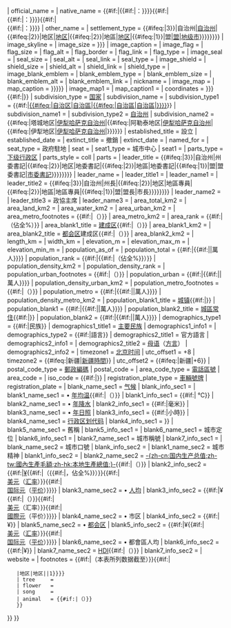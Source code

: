 {{Infobox settlement
| name                    = {{{name|{{PAGENAME}}}}}
| official_name           = {{{official_name|}}}
| native_name             = {{#if:{{{other_lang_name|}}}|{{#if:{{{other_lang|}}}|{{{other_lang|}}}：}}{{{other_lang_name|}}}}}{{#if:{{{other_lang2_name|}}}|<br>{{#if:{{{other_lang2|}}}|{{{other_lang2|}}}：}}{{{other_lang2_name|}}}}}{{#if:{{{other_lang3_name|}}}|<br>{{#if:{{{other_lang3|}}}|{{{other_lang3|}}}：}}{{{other_lang3_name|}}}}}
| other_name              = {{{shortname|}}}
| settlement_type         = {{#ifeq:{{str rightmost|{{{name|{{PAGENAME}}}}}|3}}|自治州|[[自治州]]|{{#ifeq:{{str rightmost|{{{name|{{PAGENAME}}}}}|2}}|地区|[[地区行政公署|地区]]|{{#ifeq:{{str rightmost|{{{name|{{PAGENAME}}}}}|2}}|地區|[[地区行政公署|地区]]|{{#ifeq:{{str rightmost|{{{name|{{PAGENAME}}}}}|1}}|盟|[[盟 (行政區劃)|盟]]|[[地级市]]}}}}}}}}
| image_skyline           = {{{image_city|}}}
| image_size              = {{{image_size|{{{imagesize|}}}}}}
| image_caption           = {{{image_caption|}}}
| image_flag              = {{{image_flag|}}}
| flag_size               = {{{flag_size|}}}
| flag_alt                = {{{flag_alt|}}}
| flag_border             = {{{flag_border|}}}
| flag_link               = {{{flag_link|}}}
| flag_type               = {{{flag_type|}}}
| image_seal              = {{{image_seal|}}}
| seal_size               = {{{seal_size|}}}
| seal_alt                = {{{seal_alt|}}}
| seal_link               = {{{seal_link|}}}
| seal_type               = {{{seal_type|}}}
| image_shield            = {{{image_shield|}}}
| shield_size             = {{{shield_size|}}}
| shield_alt              = {{{shield_alt|}}}
| shield_link             = {{{shield_link|}}}
| shield_type             = {{{shield_type|}}}
| image_blank_emblem      = {{{image_emblem|}}}
| blank_emblem_type       = {{{emblem_type|}}}
| blank_emblem_size       = {{{emblem_size|}}}
| blank_emblem_alt        = {{{emblem_alt|}}}
| blank_emblem_link       = {{{emblem_link|}}}
| nickname                = {{{nickname|}}}
| image_map               = {{{image_map|}}}
| map_caption             = {{{map_caption|圖中高亮顯示的是{{{name|{{PAGENAME}}}}}}}}
| image_map1              = {{{image_map1|}}}
| map_caption1            = {{{map_caption1|}}}
| coordinates             = {{{coordinates|{{{coordinate|}}}}}}{{#if:{{{latd|}}}{{{latm|}}}{{{lats|}}}{{{latNS|}}}{{{longd|}}}{{{longm|}}}{{{longs|}}}{{{longEW|}}}|{{coord|{{{latd}}}|{{{latm}}}|{{{lats|0}}}|{{{latNS}}}|{{{longd}}}|{{{longm}}}|{{{longs|0}}}|{{{longEW}}}}}}}
| subdivision_type        = [[世界政區索引|国家]]
| subdivision_name        = {{PRC}}
| subdivision_type1       = {{#if:{{{subdivision_name1|}}}|[[中华人民共和国行政区划#省级行政区|{{#ifeq:{{str rightmost|{{Delink|{{{subdivision_name1|}}}}}|3}}|自治区|自治區|{{#ifeq:{{str rightmost|{{Delink|{{{subdivision_name1|}}}}}|3}}|自治區|自治區|{{str rightmost|{{Delink|{{{subdivision_name1|}}}}}|1}}}}}}]]}}
| subdivision_name1       = {{{subdivision_name1|}}}
| subdivision_type2       = [[自治州]]
| subdivision_name2       = {{#ifeq:{{PAGENAME}}|塔城地区|[[伊犁哈萨克自治州]]|{{#ifeq:{{PAGENAME}}|阿勒泰地区|[[伊犁哈萨克自治州]]|{{#ifeq:{{PAGENAME}}|伊犁地区|[[伊犁哈萨克自治州]]|}}}}}}
| established_title       = 設立
| established_date        = {{{established_date|}}}
| extinct_title           = 撤銷
| extinct_date            = {{{dissolved_date|}}}
| named_for               = {{{nameorigin|}}}
| seat_type               = 政府駐地
| seat                    = {{{location|}}}
| seat1_type              = 城市中心
| seat1                   = {{{city_center|}}}
| parts_type              = [[县级行政区|下级行政区]]
| parts_style             = coll
| parts                   = {{{divisions|}}}
| leader_title            = {{#ifeq:{{str rightmost|{{{name|{{PAGENAME}}}}}|3}}|自治州|州委書記|{{#ifeq:{{str rightmost|{{{name|{{PAGENAME}}}}}|2}}|地区|地委書記|{{#ifeq:{{str rightmost|{{{name|{{PAGENAME}}}}}|2}}|地區|地委書記|{{#ifeq:{{str rightmost|{{{name|{{PAGENAME}}}}}|1}}|盟|盟委書記|[[市委書記]]}}}}}}}}
| leader_name             = {{{leader_name|}}}
| leader_title1           = {{nowrap|人大常委會主任}}
| leader_name1            = {{{leader_name1|}}}
| leader_title2           = {{#ifeq:{{str rightmost|{{{name|{{PAGENAME}}}}}|3}}|自治州|州長|{{#ifeq:{{str rightmost|{{{name|{{PAGENAME}}}}}|2}}|地区|地區專員|{{#ifeq:{{str rightmost|{{{name|{{PAGENAME}}}}}|2}}|地區|地區專員|{{#ifeq:{{str rightmost|{{{name|{{PAGENAME}}}}}|1}}|盟|盟長|市長}}}}}}}}
| leader_name2            = {{{leader_name2|}}}
| leader_title3           = 政協主席
| leader_name3            = {{{leader_name3|}}}
| area_total_km2          = {{{area_total|}}}
| area_land_km2           = {{解析數字|{{{area_land|}}}}}
| area_water_km2          = {{解析數字|{{{area_water|}}}}}
| area_urban_km2          = {{解析數字|{{{area_urban|}}}}}
| area_metro_footnotes    = {{#if:{{{area_metropolitan_as_of|}}}|（{{{area_metropolitan_as_of}}}）}}
| area_metro_km2          = {{解析數字|{{{area_metropolitan|}}}}}
| area_rank               = {{#if:{{{area_total_rank|}}}|{{{area_total_rank|}}}（佔全{{{subdivision_name1|}}}{{{area_ratio|}}}%）}}
| area_blank1_title       = [[中华人民共和国城市建成区面积列表|建成区]]{{#if:{{{area_builtup_as_of|}}}|<span style="font-weight:normal">（{{{area_builtup_as_of|}}}）</span>}}
| area_blank1_km2         = {{解析數字|{{{area_builtup|}}}}}
| area_blank2_title       = [[城市群|都会区]]建成区{{#if:{{{area_metrobuilt_as_of|}}}|<span style="font-weight:normal">（{{{area_metrobuilt_as_of|}}}）</span>}}
| area_blank2_km2         = {{解析數字|{{{area_metrobuilt|}}}}}
| length_km               = {{解析數字|{{{length_NS|}}}}}
| width_km                = {{解析數字|{{{width_EW|}}}}}
| elevation_m             = {{解析數字|{{{elevation|}}}}}
| elevation_max_m         = {{解析數字|{{{elevation_max|}}}}}
| elevation_min_m         = {{解析數字|{{{elevation_min|}}}}}
| population_as_of        = {{{population_as_of|}}}
| population_total        = {{#if:{{{population_total|}}}|{{{population_total|}}}{{#if:{{{population_unit|}}}|{{{population_unit|}}}|萬人}}}}
| population_rank         = {{#if:{{{population_total_rank|}}}|{{{population_total_rank|}}}{{#if:{{{population_ratio|}}}|（佔全{{{subdivision_name1|}}}{{{population_ratio|}}}%}}）}}
| population_density_km2  = {{{population_density|}}}
| population_density_rank        = {{{population_density_rank|}}}
| population_urban_footnotes     = {{#if:{{{population_urban_as_of|}}}|（{{{population_urban_as_of|}}}）}}
| population_urban               = {{#if:{{{population_urban|}}}|{{{population_urban|}}}{{#if:{{{population_unit|}}}|{{{population_unit|}}}|萬人}}}}
| population_density_urban_km2   = {{{density_urban|}}}
| population_metro_footnotes     = {{#if:{{{population_metropolitan_as_of|}}}|（{{{population_metropolitan_as_of|}}}）}}
| population_metro               = {{#if:{{{population_metropolitan|}}}|{{{population_metropolitan|}}}{{#if:{{{population_unit|}}}|{{{population_unit|}}}|萬人}}}}
| population_density_metro_km2   = {{{density_metropolitan|}}}
| population_blank1_title        = [[中华人民共和国特大城市列表|城镇]]{{#if:{{{population_nonfarm_as_of|}}}|{{nobold|（{{{population_nonfarm_as_of|}}}）}}}}
| population_blank1              = {{#if:{{{population_nonfarm|}}}|{{{population_nonfarm|}}}{{#if:{{{population_unit|}}}|{{{population_unit|}}}|萬人}}}}
| population_blank2_title        = [[中華人民共和國城市城區人口排名|城區常住]]{{#if:{{{population_realurban_as_of|}}}|{{nobold|（{{{population_realurban_as_of|}}}）}}}}
| population_blank2              = {{#if:{{{population_realurban|}}}|{{{population_realurban|}}}{{#if:{{{population_unit|}}}|{{{population_unit|}}}|萬人}}}}
| demographics_type1      = {{#if:{{{Nationalities|}}}|民族}}
| demographics1_title1    = [[中國民族列表|主要民族]]
| demographics1_info1     = {{{Nationalities|}}}
| demographics_type2      = {{#if:{{{language|}}}{{{dialect|}}}|語言}}
| demographics2_title1    = 官方語言
| demographics2_info1     = {{{language|}}}
| demographics2_title2    = [[母语]]（[[中国语言列表|方言]]）
| demographics2_info2     = {{{dialect|}}}
| timezone1               = [[北京时间]]
| utc_offset1             = +8
| timezone2               = {{#ifeq:{{str left|{{Delink|{{{subdivision_name1|}}}}}|2}}|新疆|[[新疆時間]]}}
| utc_offset2             = {{#ifeq:{{str left|{{Delink|{{{subdivision_name1|}}}}}|2}}|新疆|+6}}
| postal_code_type        = [[中华人民共和国境内地区邮政编码列表|郵政編碼]]
| postal_code             = {{{postcode|}}}
| area_code_type          = [[中华人民共和国电话区号|電話區號]]
| area_code               = {{{areacode|}}}
| iso_code                = {{#if:{{{ISO3166|}}}|[[ISO 3166-2:CN|{{{ISO3166|}}}]]}}
| registration_plate_type = [[中华人民共和国民用机动车号牌|車輛號牌]]
| registration_plate      = {{{carlicense|}}}
| blank_name_sec1         = [[气候]]
| blank_info_sec1         = {{{climate|}}}
| blank1_name_sec1        = • [[温度|年均温]]{{#if:{{{temperature_as_of|}}}|（<span style="font-weight:normal">{{{temperature_as_of|}}}</span>）}}
| blank1_info_sec1        = {{#if:{{{temperature_mean|}}}|{{{temperature_mean|}}}&nbsp;℃}}
| blank2_name_sec1        = • [[降水量|年降水]]
| blank2_info_sec1        = {{#if:{{{precipitation|}}}|{{{precipitation|}}}毫米}}
| blank3_name_sec1        = • [[日照時數|年日照]]
| blank3_info_sec1        = {{#if:{{{sunshine_hours|}}}|{{{sunshine_hours|}}}小時}}
| blank4_name_sec1        = [[中华人民共和国行政区划代码|行政区划代码]]
| blank4_info_sec1        = {{{admini_division_code|{{wikidata|property|P442}}}}}
| blank5_name_sec1        = 舊稱
| blank5_info_sec1        = {{{usedname|}}}
| blank6_name_sec1        = 城市定位
| blank6_info_sec1        = {{{position|}}}
| blank7_name_sec1        = 城市稱號
| blank7_info_sec1        = {{{honor|}}}
| blank_name_sec2         = 城市口號
| blank_info_sec2         = {{{slogan|}}}
| blank1_name_sec2        = 城市精神
| blank1_info_sec2        = {{{spirit|}}}
| blank2_name_sec2        = [[国内生产总值|-{zh-cn:国内生产总值;zh-tw:國內生產毛額;zh-hk:本地生產總值;}-]]{{#if:{{{GDP_as_of|}}}|<span style="font-weight:normal">（{{{GDP_as_of|}}}）</span>}}
| blank2_info_sec2        = {{#if:{{{GDP|}}}|[[人民币|¥]]{{{GDP|}}}{{#if:{{{GDP_rank|}}}|（{{{GDP_rank}}}{{#if:{{{GDP_ratio|}}}|，佔全{{{subdivision_name1|}}}{{{GDP_ratio|}}}%}}）}}{{#if:{{{GDP_us|}}}|<br>{{{GDP_us|}}}[[美元]]（[[人民币汇率|汇率]]）}}{{#if:{{{GDP_PPP_us|}}}|<br>{{{GDP_PPP_us|}}}[[国际元]]（[[购买力平价|平价]]）}}}}
| blank3_name_sec2        = • [[人均国内生产总值|人均]]
| blank3_info_sec2        = {{#if:{{{GDPPC|}}}|¥{{{GDPPC|}}}{{#if:{{{GDPPC_rank|}}}|（{{{GDPPC_rank}}}）}}{{#if:{{{GDPPC_us|}}}|<br>{{{GDPPC_us|}}}[[美元]]（汇率）}}{{#if:{{{GDPPC_PPP_us|}}}|<br>{{{GDPPC_PPP_us|}}}[[國際元]]（平价）}}}}
| blank4_name_sec2        = • 市区
| blank4_info_sec2        = {{#if:{{{Urban_GDP|}}}|¥{{{Urban_GDP|}}}}}
| blank5_name_sec2        = • [[城市群|都会区]]
| blank5_info_sec2        = {{#if:{{{Metro_GDP|}}}|¥{{{Metro_GDP|}}}{{#if:{{{GDP_metro_us|}}}|<br>{{{GDP_metro_us|}}}[[美元]]（[[人民币汇率|汇率]]）}}{{#if:{{{GDP_metro_PPP_us|}}}|<br>{{{GDP_metro_PPP_us|}}}[[国际元]]（[[购买力平价|平价]]）}}}}
| blank6_name_sec2        = • 都會區人均
| blank6_info_sec2        = {{#if:{{{Metro_GDPPC|}}}|¥{{{Metro_GDPPC|}}}}}
| blank7_name_sec2        = [[人类发展指数|HDI]]{{#if:{{{HDI_as_of|}}}|<span style="font-weight:normal">（{{{HDI_as_of|}}}）</span>}}
| blank7_info_sec2        = {{{HDI|}}}
| website                 = {{{website|}}}
| footnotes               = {{#if:{{{dissolved_date|}}}|（本表所列数据截至{{{dissolved_date|}}}）}}{{#if:{{{tree|}}}{{{flower|}}}{{{song|}}}{{{animal_name|}}}|
    {{Infobox region symbols
    | embedded = yes
    | region   = {{#ifeq:{{str rightmost|{{{name|{{PAGENAME}}}}}|2}}|地区|地区|{{str rightmost|{{{name|{{PAGENAME}}}}}|1}}}}
    | tree     = {{{tree|}}}
    | flower   = {{{flower|}}}
    | song     = {{{song|}}}
    | animal   = {{{animal_name|}}}{{#if:{{{animal_title|}}}|（{{{animal_title|}}}）}}
    }}
}}{{{footnotes|}}}
}}<noinclude>{{doc}}</noinclude>